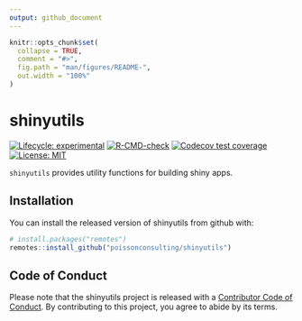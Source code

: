 ```yaml
---
output: github_document
---
```


<!-- README.md is generated from README.Rmd. Please edit that file -->

```r
knitr::opts_chunk$set(
  collapse = TRUE,
  comment = "#>",
  fig.path = "man/figures/README-",
  out.width = "100%"
)
```
# shinyutils

<!-- badges: start -->
[![Lifecycle: experimental](https://img.shields.io/badge/lifecycle-experimental-orange.svg)](https://lifecycle.r-lib.org/articles/stages.html#experimental)
[![R-CMD-check](https://github.com/poissonconsulting/shinyutils/workflows/R-CMD-check/badge.svg)](https://github.com/poissonconsulting/shinyutils/actions)
[![Codecov test coverage](https://codecov.io/gh/poissonconsulting/shinyutils/branch/master/graph/badge.svg)](https://codecov.io/gh/poissonconsulting/shinyutils?branch=master)
[![License: MIT](https://img.shields.io/badge/License-MIT-green.svg)](https://opensource.org/license/mit/)
<!-- badges: end -->

`shinyutils` provides utility functions for building shiny apps.

## Installation

You can install the released version of shinyutils from github with:

```r
# install.packages("remotes")
remotes::install_github("poissonconsulting/shinyutils")
```

## Code of Conduct

Please note that the shinyutils project is released with a [Contributor Code of Conduct](https://contributor-covenant.org/version/2/0/CODE_OF_CONDUCT.html). By contributing to this project, you agree to abide by its terms.
